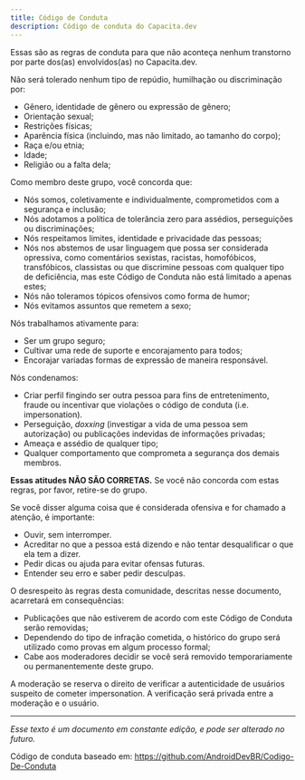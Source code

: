 ```yaml
---
title: Código de Conduta
description: Código de conduta do Capacita.dev
---
```


Essas são as regras de conduta para que não aconteça nenhum transtorno por parte dos(as) envolvidos(as) no Capacita.dev.

Não será tolerado nenhum tipo de repúdio, humilhação ou discriminação por:

* Gênero, identidade de gênero ou expressão de gênero;
* Orientação sexual;
* Restrições físicas;
* Aparência física (incluindo, mas não limitado, ao tamanho do corpo);
* Raça e/ou etnia;
* Idade;
* Religião ou a falta dela;

Como membro deste grupo, você concorda que:

* Nós somos, coletivamente e individualmente, comprometidos com a segurança e inclusão;
* Nós adotamos a política de tolerância zero para assédios, perseguições ou discriminações;
* Nós respeitamos limites, identidade e privacidade das pessoas;
* Nós nos abstemos de usar linguagem que possa ser considerada opressiva, como comentários sexistas, racistas, homofóbicos, transfóbicos, classistas ou que discrimine pessoas com qualquer tipo de deficiência, mas este Código de Conduta não está limitado a apenas estes;
* Nós não toleramos tópicos ofensivos como forma de humor;
* Nós evitamos assuntos que remetem a sexo;

Nós trabalhamos ativamente para:

* Ser um grupo seguro;
* Cultivar uma rede de suporte e encorajamento para todos;
* Encorajar variadas formas de expressão de maneira responsável.

Nós condenamos:

* Criar perfil fingindo ser outra pessoa para fins de entretenimento, fraude ou incentivar que violações o código de conduta (i.e. impersonation).
* Perseguição, _doxxing_ (investigar a vida de uma pessoa sem autorização) ou publicações indevidas de informações privadas;
* Ameaça e assédio de qualquer tipo;
* Qualquer comportamento que comprometa a segurança dos demais membros.

**Essas atitudes NÃO SÃO CORRETAS.** Se você não concorda com estas regras, por favor, retire-se do grupo.

Se você disser alguma coisa que é considerada ofensiva e for chamado a atenção, é importante:

* Ouvir, sem interromper.
* Acreditar no que a pessoa está dizendo e não tentar desqualificar o que ela tem a dizer.
* Pedir dicas ou ajuda para evitar ofensas futuras.
* Entender seu erro e saber pedir desculpas.

O desrespeito às regras desta comunidade, descritas nesse documento, acarretará em consequências:

- Publicações que não estiverem de acordo com este Código de Conduta serão removidas;
- Dependendo do tipo de infração cometida, o histórico do grupo será utilizado como provas em algum processo formal;
- Cabe aos moderadores decidir se você será removido temporariamente ou permanentemente deste grupo.

A moderação se reserva o direito de verificar a autenticidade de usuários suspeito de cometer impersonation. A verificação será privada entre a moderação e o usuário.

---

*Esse texto é um documento em constante edição, e pode ser alterado no futuro.*

Código de conduta baseado em: https://github.com/AndroidDevBR/Codigo-De-Conduta